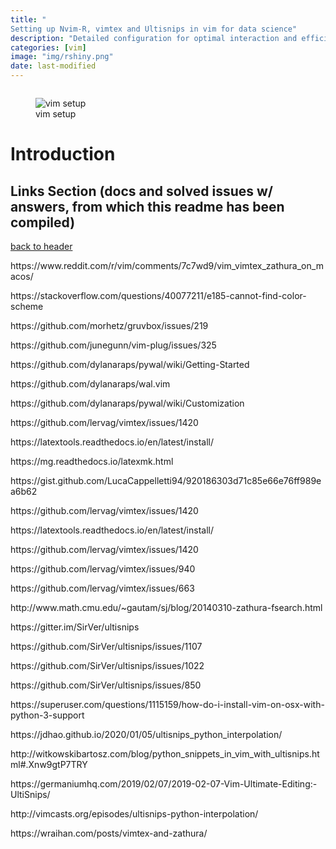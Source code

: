 ```yaml
---
title: "
Setting up Nvim-R, vimtex and Ultisnips in vim for data science"
description: "Detailed configuration for optimal interaction and efficiency"
categories: [vim]
image: "img/rshiny.png"
date: last-modified
---
```


```r


```
::: column-margin
![vim setup](img/oop.png)
:::

# Introduction

## Links Section (docs and solved issues w/ answers, from which this readme has been compiled)
[back to header](#vim-for-quick-and-lightweight-realtime-latex-authoring)

https://www.reddit.com/r/vim/comments/7c7wd9/vim_vimtex_zathura_on_macos/

https://stackoverflow.com/questions/40077211/e185-cannot-find-color-scheme

https://github.com/morhetz/gruvbox/issues/219

https://github.com/junegunn/vim-plug/issues/325

https://github.com/dylanaraps/pywal/wiki/Getting-Started

https://github.com/dylanaraps/wal.vim

https://github.com/dylanaraps/pywal/wiki/Customization

https://github.com/lervag/vimtex/issues/1420

https://latextools.readthedocs.io/en/latest/install/

https://mg.readthedocs.io/latexmk.html

https://gist.github.com/LucaCappelletti94/920186303d71c85e66e76ff989ea6b62

https://github.com/lervag/vimtex/issues/1420

https://latextools.readthedocs.io/en/latest/install/

https://github.com/lervag/vimtex/issues/1420

https://github.com/lervag/vimtex/issues/940

https://github.com/lervag/vimtex/issues/663

http://www.math.cmu.edu/~gautam/sj/blog/20140310-zathura-fsearch.html

https://gitter.im/SirVer/ultisnips

https://github.com/SirVer/ultisnips/issues/1107

https://github.com/SirVer/ultisnips/issues/1022

https://github.com/SirVer/ultisnips/issues/850

https://superuser.com/questions/1115159/how-do-i-install-vim-on-osx-with-python-3-support

https://jdhao.github.io/2020/01/05/ultisnips_python_interpolation/

http://witkowskibartosz.com/blog/python_snippets_in_vim_with_ultisnips.html#.Xnw9gtP7TRY

https://germaniumhq.com/2019/02/07/2019-02-07-Vim-Ultimate-Editing:-UltiSnips/

http://vimcasts.org/episodes/ultisnips-python-interpolation/

https://wraihan.com/posts/vimtex-and-zathura/



